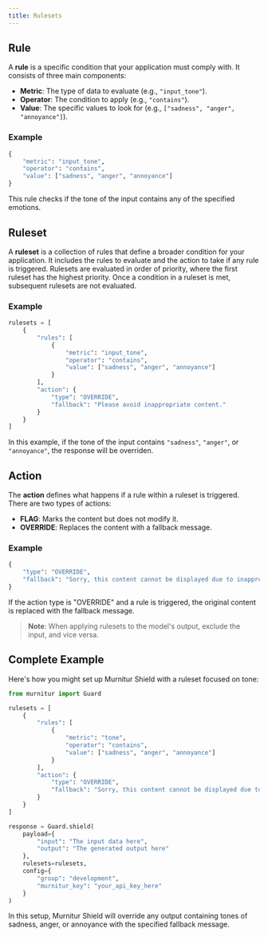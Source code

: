 ```yaml
---
title: Rulesets
---
```


## Rule

A **rule** is a specific condition that your application must comply with. It consists of three main components:

- **Metric**: The type of data to evaluate (e.g., `"input_tone"`).
- **Operator**: The condition to apply (e.g., `"contains"`).
- **Value**: The specific values to look for (e.g., `["sadness", "anger", "annoyance"]`).

### Example

```python
{
    "metric": "input_tone",
    "operator": "contains",
    "value": ["sadness", "anger", "annoyance"]
}
```

This rule checks if the tone of the input contains any of the specified emotions.

## Ruleset

A **ruleset** is a collection of rules that define a broader condition for your application. It includes the rules to evaluate and the action to take if any rule is triggered. Rulesets are evaluated in order of priority, where the first ruleset has the highest priority. Once a condition in a ruleset is met, subsequent rulesets are not evaluated.

### Example

```python
rulesets = [
    {
        "rules": [
            {
                "metric": "input_tone",
                "operator": "contains",
                "value": ["sadness", "anger", "annoyance"]
            }
        ],
        "action": {
            "type": "OVERRIDE",
            "fallback": "Please avoid inappropriate content."
        }
    }
]
```

In this example, if the tone of the input contains `"sadness"`, `"anger"`, or `"annoyance"`, the response will be overriden.

## Action

The **action** defines what happens if a rule within a ruleset is triggered. There are two types of actions:

- **FLAG**: Marks the content but does not modify it.
- **OVERRIDE**: Replaces the content with a fallback message.

### Example

```python
{
    "type": "OVERRIDE",
    "fallback": "Sorry, this content cannot be displayed due to inappropriate tone."
}
```

If the action type is "OVERRIDE" and a rule is triggered, the original content is replaced with the fallback message.

> **Note**: When applying rulesets to the model's output, exclude the input, and vice versa.

## Complete Example

Here's how you might set up Murnitur Shield with a ruleset focused on tone:

```python
from murnitur import Guard

rulesets = [
    {
        "rules": [
            {
                "metric": "tone",
                "operator": "contains",
                "value": ["sadness", "anger", "annoyance"]
            }
        ],
        "action": {
            "type": "OVERRIDE",
            "fallback": "Sorry, this content cannot be displayed due to inappropriate tone."
        }
    }
]

response = Guard.shield(
    payload={
        "input": "The input data here",
        "output": "The generated output here"
    },
    rulesets=rulesets,
    config={
        "group": "development",
        "murnitur_key": "your_api_key_here"
    }
)
```

In this setup, Murnitur Shield will override any output containing tones of sadness, anger, or annoyance with the specified fallback message.
